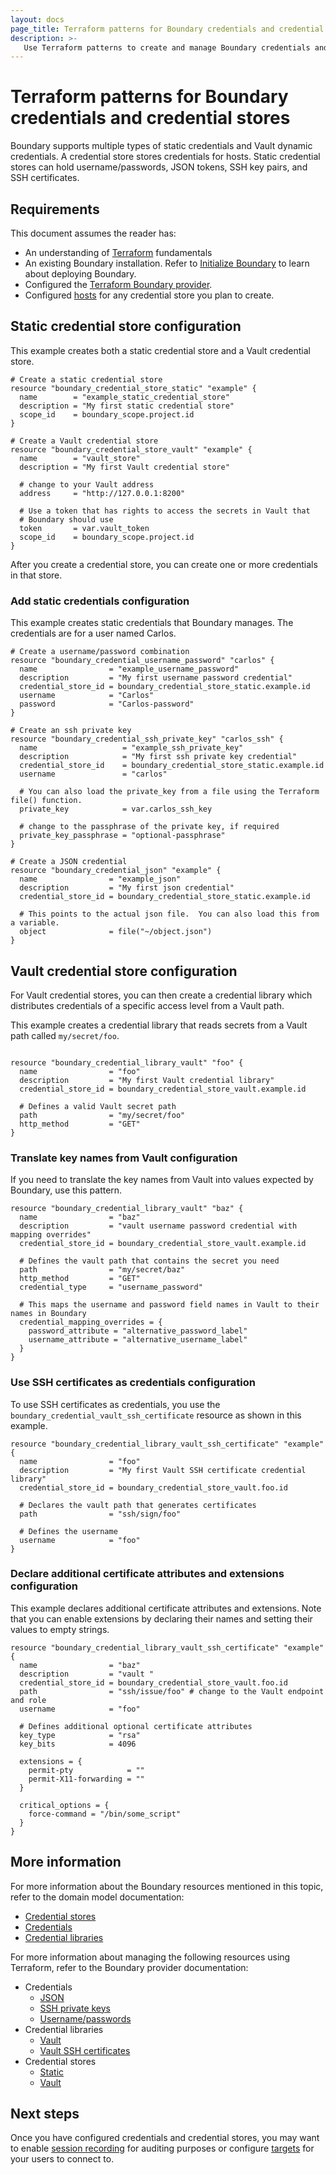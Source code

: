 ```yaml
---
layout: docs
page_title: Terraform patterns for Boundary credentials and credential stores
description: >-
   Use Terraform patterns to create and manage Boundary credentials and credential stores. Learn how to create static or Vault credential stores, add credentials.
---
```


# Terraform patterns for Boundary credentials and credential stores

Boundary supports multiple types of static credentials and Vault dynamic credentials. A credential store stores credentials for hosts. Static credential stores can hold username/passwords, JSON tokens, SSH key pairs, and SSH certificates.

## Requirements

This document assumes the reader has:

- An understanding of [Terraform](/terraform/docs) fundamentals
- An existing Boundary installation. Refer to [Initialize Boundary](/boundary/docs/install-boundary/self-managed/initialize) to learn about deploying Boundary.
- Configured the [Terraform Boundary provider](/boundary/docs/install-boundary/terraform-patterns/#terraform-provider-configuration).
- Configured [hosts](/boundary/docs/install-boundary/terraform-patterns/terraform-hosts-and-host-management) for any credential store you plan to create.

## Static credential store configuration

This example creates both a static credential store and a Vault credential store.

```hcl
# Create a static credential store
resource "boundary_credential_store_static" "example" {
  name        = "example_static_credential_store"
  description = "My first static credential store"
  scope_id    = boundary_scope.project.id
}

# Create a Vault credential store
resource "boundary_credential_store_vault" "example" {
  name        = "vault_store"
  description = "My first Vault credential store"

  # change to your Vault address
  address     = "http://127.0.0.1:8200"

  # Use a token that has rights to access the secrets in Vault that
  # Boundary should use
  token       = var.vault_token
  scope_id    = boundary_scope.project.id
}
```

After you create a credential store, you can create one or more credentials in that store.

### Add static credentials configuration

This example creates static credentials that Boundary manages. The credentials are for a user named Carlos.

```hcl
# Create a username/password combination
resource "boundary_credential_username_password" "carlos" {
  name                = "example_username_password"
  description         = "My first username password credential"
  credential_store_id = boundary_credential_store_static.example.id
  username            = "Carlos"
  password            = "Carlos-password"
}

# Create an ssh private key
resource "boundary_credential_ssh_private_key" "carlos_ssh" {
  name                   = "example_ssh_private_key"
  description            = "My first ssh private key credential"
  credential_store_id    = boundary_credential_store_static.example.id
  username               = "carlos"

  # You can also load the private_key from a file using the Terraform file() function.
  private_key            = var.carlos_ssh_key

  # change to the passphrase of the private key, if required
  private_key_passphrase = "optional-passphrase"
}

# Create a JSON credential
resource "boundary_credential_json" "example" {
  name                = "example_json"
  description         = "My first json credential"
  credential_store_id = boundary_credential_store_static.example.id

  # This points to the actual json file.  You can also load this from a variable.
  object              = file("~/object.json")
}
```

## Vault credential store configuration

For Vault credential stores, you can then create a credential library which distributes credentials of a specific access level from a Vault path.

This example creates a credential library that reads secrets from a Vault path called `my/secret/foo`.

```hcl

resource "boundary_credential_library_vault" "foo" {
  name                = "foo"
  description         = "My first Vault credential library"
  credential_store_id = boundary_credential_store_vault.example.id

  # Defines a valid Vault secret path
  path                = "my/secret/foo"
  http_method         = "GET"
}
```

### Translate key names from Vault configuration

If you need to translate the key names from Vault into values expected by
Boundary, use this pattern.

```hcl
resource "boundary_credential_library_vault" "baz" {
  name                = "baz"
  description         = "vault username password credential with mapping overrides"
  credential_store_id = boundary_credential_store_vault.example.id

  # Defines the vault path that contains the secret you need
  path                = "my/secret/baz"
  http_method         = "GET"
  credential_type     = "username_password"

  # This maps the username and password field names in Vault to their names in Boundary
  credential_mapping_overrides = {
    password_attribute = "alternative_password_label"
    username_attribute = "alternative_username_label"
  }
}
```

### Use SSH certificates as credentials configuration

To use SSH certificates as credentials, you use the `boundary_credential_vault_ssh_certificate` resource as shown in this example.

```hcl
resource "boundary_credential_library_vault_ssh_certificate" "example" {
  name                = "foo"
  description         = "My first Vault SSH certificate credential library"
  credential_store_id = boundary_credential_store_vault.foo.id

  # Declares the vault path that generates certificates
  path                = "ssh/sign/foo"

  # Defines the username
  username            = "foo"
}
```
### Declare additional certificate attributes and extensions configuration

This example declares additional certificate attributes and extensions. Note that you can enable extensions by declaring their names and setting their values to empty strings.

```hcl
resource "boundary_credential_library_vault_ssh_certificate" "example" {
  name                = "baz"
  description         = "vault "
  credential_store_id = boundary_credential_store_vault.foo.id
  path                = "ssh/issue/foo" # change to the Vault endpoint and role
  username            = "foo"

  # Defines additional optional certificate attributes
  key_type            = "rsa"
  key_bits            = 4096

  extensions = {
    permit-pty            = ""
    permit-X11-forwarding = ""
  }

  critical_options = {
    force-command = "/bin/some_script"
  }
}
```

## More information

For more information about the Boundary resources mentioned in this topic, refer to the domain model documentation:

- [Credential stores](/boundary/docs/concepts/domain-model/credential-stores)
- [Credentials](/boundary/docs/concepts/domain-model/credentials)
- [Credential libraries](/boundary/docs/concepts/domain-model/credential-libraries)

For more information about managing the following resources using Terraform, refer to the Boundary provider documentation:

- Credentials
    - [JSON](https://registry.terraform.io/providers/hashicorp/boundary/latest/docs/resources/credential_json/)
    - [SSH private keys](https://registry.terraform.io/providers/hashicorp/boundary/latest/docs/resources/credential_ssh_private_key/)
    - [Username/passwords](https://registry.terraform.io/providers/hashicorp/boundary/latest/docs/resources/credential_username_password/)
- Credential libraries
    - [Vault](https://registry.terraform.io/providers/hashicorp/boundary/latest/docs/resources/credential_library_vault/)
    - [Vault SSH certificates](https://registry.terraform.io/providers/hashicorp/boundary/latest/docs/resources/credential_library_vault_ssh_certificate/)
- Credential stores
    - [Static](https://registry.terraform.io/providers/hashicorp/boundary/latest/docs/resources/credential_store_static/)
    - [Vault](https://registry.terraform.io/providers/hashicorp/boundary/latest/docs/resources/credential_store_vault/)

## Next steps

Once you have configured credentials and credential stores, you may want to enable [session recording](/boundary/docs/install-boundary/terraform-patterns/terraform-session-recording) for auditing purposes or configure [targets](/boundary/docs/install-boundary/terraform-patterns/terraform-targets) for your users to connect to.